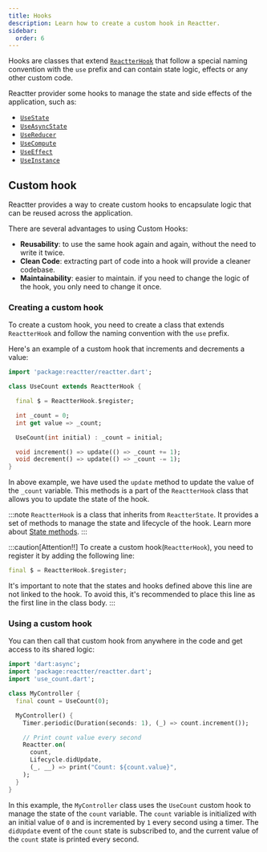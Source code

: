 ```yaml
---
title: Hooks
description: Learn how to create a custom hook in Reactter.
sidebar:
  order: 6
---
```



Hooks are classes that extend [`ReactterHook`](https://pub.dev/documentation/reactter/latest/reactter/ReactterHook-class.html) that follow a special naming convention with the `use` prefix and can contain state logic, effects or any other custom code.

Reactter provider some hooks to manage the state and side effects of the application, such as:

- [`UseState`](/reactter/hooks/use_state)
- [`UseAsyncState`](/reactter/hooks/use_async_state)
- [`UseReducer`](/reactter/hooks/use_reducer)
- [`UseCompute`](/reactter/hooks/use_compute)
- [`UseEffect`](/reactter/hooks/use_effect)
- [`UseInstance`](/reactter/hooks/use_instance)

## Custom hook

Reactter provides a way to create custom hooks to encapsulate logic that can be reused across the application.

There are several advantages to using Custom Hooks:

- **Reusability**: to use the same hook again and again, without the need to write it twice.
- **Clean Code**: extracting part of code into a hook will provide a cleaner codebase.
- **Maintainability**: easier to maintain. if you need to change the logic of the hook, you only need to change it once.


### Creating a custom hook

To create a custom hook, you need to create a class that extends `ReactterHook` and follow the naming convention with the `use` prefix.

Here's an example of a custom hook that increments and decrements a value:

```dart title="use_count.dart" "ReactterHook" "ReactterHook.$register" {"* This line is REQUIRED!!":4-5} "update" "_count"
import 'package:reactter/reactter.dart';

class UseCount extends ReactterHook {

  final $ = ReactterHook.$register;

  int _count = 0;
  int get value => _count;

  UseCount(int initial) : _count = initial;

  void increment() => update(() => _count += 1);
  void decrement() => update(() => _count -= 1);
}
```

In above example, we have used the `update` method to update the value of the `_count` variable.
This methods is a part of the `ReactterHook` class that allows you to update the state of the hook.

:::note
`ReactterHook` is a class that inherits from `ReactterState`.
It provides a set of methods to manage the state and lifecycle of the hook.
Learn more about [State methods](/reactter/core_concepts/state_management/#state-methods).
:::

:::caution[Attention!!]
To create a custom hook(`ReactterHook`), you need to register it by adding the following line:

```dart showLineNumbers=false
final $ = ReactterHook.$register;
```

It's important to note that the states and hooks defined above this line are not linked to the hook.
To avoid this, it's recommended to place this line as the first line in the class body.
:::

### Using a custom hook

You can then call that custom hook from anywhere in the code and get access to its shared logic:

```dart title="my_controller.dart" "UseCount" /count(?! )(?!.dart)/ "count.value"
import 'dart:async';
import 'package:reactter/reactter.dart';
import 'use_count.dart';

class MyController {
  final count = UseCount(0);

  MyController() {
    Timer.periodic(Duration(seconds: 1), (_) => count.increment());

    // Print count value every second
    Reactter.on(
      count,
      Lifecycle.didUpdate,
      (_, __) => print("Count: ${count.value}",
    );
  }
}
```

In this example, the `MyController` class uses the `UseCount` custom hook to manage the state of the `count` variable.
The `count` variable is initialized with an initial value of `0` and is incremented by `1` every second using a timer.
The `didUpdate` event of the `count` state is subscribed to, and the current value of the `count` state is printed every second.

